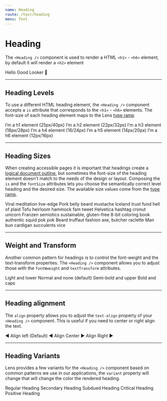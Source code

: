 ```yaml
---
name: Heading
route: /text/heading
menu: Text
---
```



# Heading

<ComponentDetail
  of="Heading"
  status="experimental"
  Figma="file/SmIM3VUQUgo8xb4o7UUxflkT/Typography?node-id=304%3A2"
/>

The `<Heading />` component is used to render a HTML `<h1>` - `<h6>` element, by default it will render a `<h2>` element

<Playground>
  <Heading>Hello Good Looker 👋</Heading>
</Playground>

---

## Heading Levels

To use a different HTML heading element, the `<Heading />` component accepts a `is` attribute that corresponds to the `<h1>` - `<h6>` elements. The font-size of each heading element maps to the Lens [type ramp](/#!/Typography)

<Playground>
  <div>
    <Heading as="h1">I’m a h1 element (25px/40px)</Heading>
    <Heading as="h2">I’m a h2 element (22px/32px)</Heading>
    <Heading as="h3">I’m a h3 element (18px/28px)</Heading>
    <Heading as="h4">I’m a h4 element (16/24px)</Heading>
    <Heading as="h5">I’m a h5 element (14px/20px)</Heading>
    <Heading as="h6">I’m a h6 element (12px/16px)</Heading>
  </div>
</Playground>

---

## Heading Sizes

When creating accessible pages it is important that headings create a [logical document outline](https://bitsofco.de/using-heading-elements-to-create-a-document-outline/), but sometimes the font-size of the heading element doesn't match to the needs of the design or layout. Composing the `is` and the `fontSize` attributes lets you choose the semantically correct level heading and the desired size. The available size values come from the [type ramp](/#!/Typography).

<Playground>
  <Heading fontSize="xxxxlarge">Viral meditation live-edge</Heading>
  <Heading fontSize="xxxlarge">Pork belly beard mustache </Heading>
  <Heading fontSize="xxlarge">Iceland trust fund hell of plaid</Heading>
  <Heading fontSize="xlarge">Tofu heirloom hammock fam tweet</Heading>
  <Heading fontSize="large">Helvetica hashtag cronut unicorn</Heading>
  <Heading fontSize="medium">
    Franzen semiotics sustainable, gluten-free
  </Heading>
  <Heading fontSize="small">
    8-bit coloring book authentic squid pok pok
  </Heading>
  <Heading fontSize="xsmall">
    Beard truffaut fashion axe, butcher raclette
  </Heading>
  <Heading fontSize="xxsmall">Man bun cardigan succulents vice</Heading>
</Playground>

---

## **Weight and Transform**

Another common pattern for headings is to control the font-weight and the text-transform properties. The `<Heading />` component allows you to adjust those with the `fontWweight` and `textTransform` attributes.

<Playground>
  <Heading fontWeight="light" textTransform="lower">
    Light and lower
  </Heading>
  <Heading fontWeight="normal" textTransform="none">
    Normal and none (default)
  </Heading>
  <Heading fontWeight="semiBold" textTransform="upper">
    Semi-bold and upper
  </Heading>
  <Heading fontWeight="bold" textTransform="caps">
    Bold and caps
  </Heading>
</Playground>

---

## Heading alignment

The `align` property allows you to adjust the `text-align` property of your `<Heading />` component. This is useful if you need to center or right align the text.

<Playground>
  <Heading align="left">◀️ Align left (Default) </Heading>
  <Heading align="center">◀️ Align Center ▶️</Heading>
  <Heading align="right">Align Right ▶️</Heading>
</Playground>

---

## Heading Variants

Lens provides a few variants for the `<Heading />` component based on common patterns we use in our applications, the `variant` property will change that will change the color the rendered heading.

<Playground>
  <Heading>Regular Heading</Heading>
  <Heading variant="secondary">Secondary Heading</Heading>
  <Heading variant="subdued">Subdued Heading</Heading>
  <Heading variant="critical">Critical Heading</Heading>
  <Heading variant="positive">Positive Heading</Heading>
</Playground>
